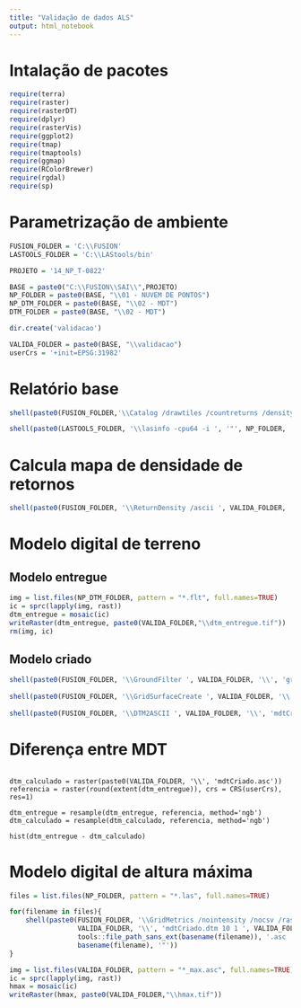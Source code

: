 ```yaml
---
title: "Validação de dados ALS"
output: html_notebook
---
```


# Intalação de pacotes 

```r
require(terra)
require(raster)
require(rasterDT)
require(dplyr)
require(rasterVis)
require(ggplot2)
require(tmap)
require(tmaptools)
require(ggmap)
require(RColorBrewer)
require(rgdal)
require(sp)
```

# Parametrização de ambiente

```r
FUSION_FOLDER = 'C:\\FUSION'
LASTOOLS_FOLDER = 'C:\\LAStools/bin'

PROJETO = '14_NP_T-0822'

BASE = paste0("C:\\FUSION\\SAI\\",PROJETO)
NP_FOLDER = paste0(BASE, "\\01 - NUVEM DE PONTOS")
NP_DTM_FOLDER = paste0(BASE, "\\02 - MDT")
DTM_FOLDER = paste0(BASE, "\\02 - MDT")

dir.create('validacao')

VALIDA_FOLDER = paste0(BASE, "\\validacao")
userCrs = '+init=EPSG:31982'
```

# Relatório base

```r
shell(paste0(FUSION_FOLDER,'\\Catalog /drawtiles /countreturns /density:1,4,8 ', '"',NP_FOLDER, '\\*.las" ', VALIDA_FOLDER, '\\catalog'))
```

```r
shell(paste0(LASTOOLS_FOLDER, '\\lasinfo -cpu64 -i ', '"', NP_FOLDER, '\\*.las" -merged -odir ',VALIDA_FOLDER, ' -o "report.txt" -cd -histo gps_time 20'))
```

# Calcula mapa de densidade de retornos

```r
shell(paste0(FUSION_FOLDER, '\\ReturnDensity /ascii ', VALIDA_FOLDER, '\\', 'density.asc 1 ', '"', NP_FOLDER, '\\*.las"'))
```

# Modelo digital de terreno

## Modelo entregue

```r
img = list.files(NP_DTM_FOLDER, pattern = "*.flt", full.names=TRUE)
ic = sprc(lapply(img, rast))
dtm_entregue = mosaic(ic)
writeRaster(dtm_entregue, paste0(VALIDA_FOLDER,"\\dtm_entregue.tif"))
rm(img, ic)
```

## Modelo criado

```r
shell(paste0(FUSION_FOLDER, '\\GroundFilter ', VALIDA_FOLDER, '\\', 'ground.laz ', '8 ', '"', NP_FOLDER, '\\*.las"'))
                   
shell(paste0(FUSION_FOLDER, '\\GridSurfaceCreate ', VALIDA_FOLDER, '\\', 'mdtCriado.dtm ', '1 m m 0 0 0 0 ', VALIDA_FOLDER, '\\ground.laz'))
                   
shell(paste0(FUSION_FOLDER, '\\DTM2ASCII ', VALIDA_FOLDER, '\\', 'mdtCriado.dtm ',VALIDA_FOLDER, '\\', 'mdtCriado.asc'))
```

# Diferença entre MDT

```

dtm_calculado = raster(paste0(VALIDA_FOLDER, '\\', 'mdtCriado.asc'))
referencia = raster(round(extent(dtm_entregue)), crs = CRS(userCrs), res=1)

dtm_entregue = resample(dtm_entregue, referencia, method='ngb')
dtm_calculado = resample(dtm_calculado, referencia, method='ngb')
```

```
hist(dtm_entregue - dtm_calculado)
```

# Modelo digital de altura máxima
```r
files = list.files(NP_FOLDER, pattern = "*.las", full.names=TRUE)

for(filename in files){
    shell(paste0(FUSION_FOLDER, '\\GridMetrics /nointensity /nocsv /raster:max /ascii ',
                 VALIDA_FOLDER, '\\', 'mdtCriado.dtm 10 1 ', VALIDA_FOLDER, '\\',
                 tools::file_path_sans_ext(basename(filename)), '.asc ', '"', NP_FOLDER, '\\',
                 basename(filename), '"'))
}
```

```r
img = list.files(VALIDA_FOLDER, pattern = "*_max.asc", full.names=TRUE)
ic = sprc(lapply(img, rast))
hmax = mosaic(ic)
writeRaster(hmax, paste0(VALIDA_FOLDER,"\\hmax.tif"))
```